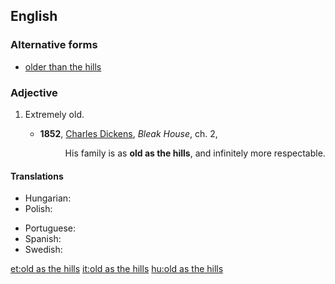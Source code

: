 ==English==

===Alternative forms===
* [[older than the hills]]

===Adjective===
{{en-adj|-}}

# {{context|simile|lang=en}} Extremely old.
#* '''1852''', [[w:Charles_Dickens|Charles Dickens]], ''Bleak House'', ch. 2,
#*: His family is as '''old as the hills''', and infinitely more respectable.

====Translations====
{{trans-top|extremely old}}
* Hungarian: {{t+|hu|vén, mint az országút}}
* Polish: {{t+|pl|stary jak świat|m}}
{{trans-mid}}
* Portuguese: {{t|pt|mais velho que a Sé de Braga}}
* Spanish: {{t|es|más viejo que Matusalén}}
* Swedish: {{t|sv|gammal som gatan}}
{{trans-bottom}}

[[et:old as the hills]]
[[it:old as the hills]]
[[hu:old as the hills]]